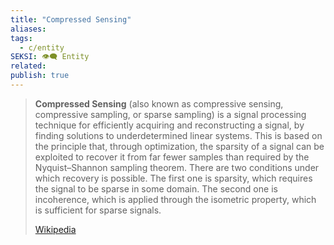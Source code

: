 ```yaml
---
title: "Compressed Sensing"
aliases: 
tags:
  - c/entity
SEKSI: 👁️‍🗨️ Entity
related:
publish: true
---
```




> **Compressed Sensing** (also known as compressive sensing, compressive sampling, or sparse sampling) is a signal processing technique for efficiently acquiring and reconstructing a signal, by finding solutions to underdetermined linear systems. This is based on the principle that, through optimization, the sparsity of a signal can be exploited to recover it from far fewer samples than required by the Nyquist–Shannon sampling theorem. There are two conditions under which recovery is possible. The first one is sparsity, which requires the signal to be sparse in some domain. The second one is incoherence, which is applied through the isometric property, which is sufficient for sparse signals.
>
> [Wikipedia](https://en.wikipedia.org/wiki/Compressed%20sensing)
